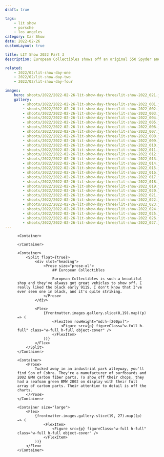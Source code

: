 ```yaml
---
draft: true

tags:
    - lit show
    - porsche
    - los angeles
category: Car Show
date: 2022-02-26
customLayout: true

title: LIT Show 2022 Part 3
description: European Collectibles shows off an original 550 Spyder and Son of Cobra displays their carbon-bodied 2002 BMW.

related:
    - 2022/02/lit-show-day-one
    - 2022/02/lit-show-day-two
    - 2022/02/lit-show-day-four

images:
    hero: shoots/2022/2022-02-26-lit-show-day-three/lit-show-2022_021.jpg
    gallery:
        - shoots/2022/2022-02-26-lit-show-day-three/lit-show-2022_001.jpg
        - shoots/2022/2022-02-26-lit-show-day-three/lit-show-2022_002.jpg
        - shoots/2022/2022-02-26-lit-show-day-three/lit-show-2022_003.jpg
        - shoots/2022/2022-02-26-lit-show-day-three/lit-show-2022_004.jpg
        - shoots/2022/2022-02-26-lit-show-day-three/lit-show-2022_005.jpg
        - shoots/2022/2022-02-26-lit-show-day-three/lit-show-2022_006.jpg
        - shoots/2022/2022-02-26-lit-show-day-three/lit-show-2022_007.jpg
        - shoots/2022/2022-02-26-lit-show-day-three/lit-show-2022_008.jpg
        - shoots/2022/2022-02-26-lit-show-day-three/lit-show-2022_009.jpg
        - shoots/2022/2022-02-26-lit-show-day-three/lit-show-2022_010.jpg
        - shoots/2022/2022-02-26-lit-show-day-three/lit-show-2022_011.jpg
        - shoots/2022/2022-02-26-lit-show-day-three/lit-show-2022_012.jpg
        - shoots/2022/2022-02-26-lit-show-day-three/lit-show-2022_013.jpg
        - shoots/2022/2022-02-26-lit-show-day-three/lit-show-2022_014.jpg
        - shoots/2022/2022-02-26-lit-show-day-three/lit-show-2022_015.jpg
        - shoots/2022/2022-02-26-lit-show-day-three/lit-show-2022_016.jpg
        - shoots/2022/2022-02-26-lit-show-day-three/lit-show-2022_017.jpg
        - shoots/2022/2022-02-26-lit-show-day-three/lit-show-2022_018.jpg
        - shoots/2022/2022-02-26-lit-show-day-three/lit-show-2022_019.jpg
        - shoots/2022/2022-02-26-lit-show-day-three/lit-show-2022_020.jpg
        - shoots/2022/2022-02-26-lit-show-day-three/lit-show-2022_021.jpg
        - shoots/2022/2022-02-26-lit-show-day-three/lit-show-2022_022.jpg
        - shoots/2022/2022-02-26-lit-show-day-three/lit-show-2022_023.jpg
        - shoots/2022/2022-02-26-lit-show-day-three/lit-show-2022_024.jpg
        - shoots/2022/2022-02-26-lit-show-day-three/lit-show-2022_025.jpg
        - shoots/2022/2022-02-26-lit-show-day-three/lit-show-2022_026.jpg
        - shoots/2022/2022-02-26-lit-show-day-three/lit-show-2022_027.jpg
---
```



<Section>
    <Container size="large">
        <Figure src={frontmatter.images.hero} />
    </Container>

    <Container>

    </Container>

    <Container>
        <Split float={true}>
            <div slot="heading">
                <Prose size="prose-xl">
                    ## European Collectibles

                    European Collectibles is such a beautiful shop and they've always got great vehicles to show off. I really liked the black early 911S. I don't know that I've ever seen one in black, and it's quite striking.
                </Prose>
            </div>

            <Flex>
                {frontmatter.images.gallery.slice(0,19).map((p) => (
                    <FlexItem rowHeight="md:h-[200px]">
                        <Figure src={p} figureClass="w-full h-full" class="w-full h-full object-cover" />
                    </FlexItem>
                ))}
            </Flex>
        </Split>
    </Container>

    <Container>
        <Prose>
            Tucked away in an industrial park alleyway, you'll find Son of Cobra. They're a manufacturer of surfboards and 2002 BMW carbon fiber parts. To show off their chops, they had a seafoam green BMW 2002 on display with their full array of carbon parts. Their attention to detail is off the charts.
        </Prose>
    </Container>

    <Container size="large">
        <Flex>
            {frontmatter.images.gallery.slice(19, 27).map((p) => (
                <FlexItem>
                    <Figure src={p} figureClass="w-full h-full" class="w-full h-full object-cover" />
                </FlexItem>
            ))}
        </Flex>
    </Container>

</Section>
